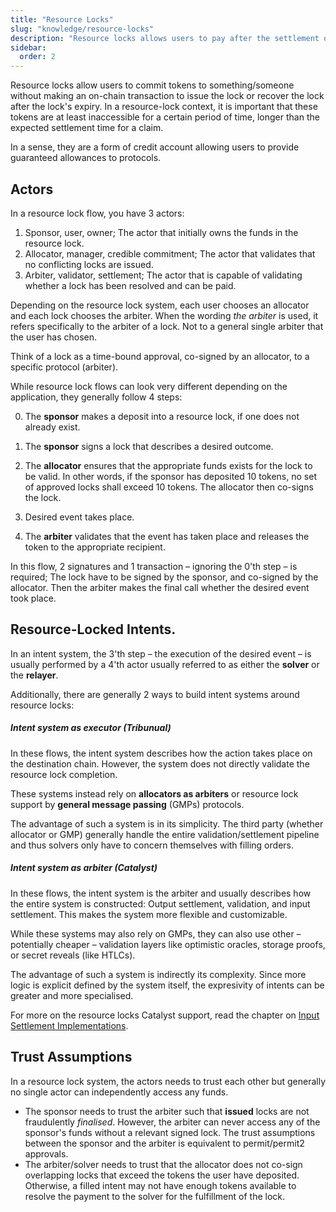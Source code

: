 ```yaml
---
title: "Resource Locks"
slug: "knowledge/resource-locks"
description: "Resource locks allows users to pay after the settlement of their desired asset has taken place. This improve the user experience and makes cross-chain actions more seamless."
sidebar:
  order: 2
---
```


Resource locks allow users to commit tokens to something/someone without making an on-chain transaction to issue the lock or recover the lock after the lock's expiry. 
In a resource-lock context, it is important that these tokens are at least inaccessible for a certain period of time, longer than the expected settlement time for a claim.

In a sense, they are a form of credit account allowing users to provide guaranteed allowances to protocols.


## Actors

In a resource lock flow, you have 3 actors:
1. Sponsor, user, owner; The actor that initially owns the funds in the resource lock.
2. Allocator, manager, credible commitment; The actor that validates that no conflicting locks are issued.
3. Arbiter, validator, settlement; The actor that is capable of validating whether a lock has been resolved and can be paid.

Depending on the resource lock system, each user chooses an allocator and each lock chooses the arbiter. When the wording *the arbiter*  is used, it refers specifically to the arbiter of a lock. Not to a general single arbiter that the user has chosen.

Think of a lock as a time-bound approval, co-signed by an allocator, to a specific protocol (arbiter).

While resource lock flows can look very different depending on the application, they generally follow 4 steps:


<Card>
  <Steps>

  0. The **sponsor** makes a deposit into a resource lock, if one does not already exist.

  1. The **sponsor** signs a lock that describes a desired outcome.

  2. The **allocator** ensures that the appropriate funds exists for the lock to be valid. In other words, if the sponsor has deposited 10 tokens, no set of approved locks shall exceed 10 tokens. The allocator then co-signs the lock.

  3. Desired event takes place.

  4. The **arbiter** validates that the event has taken place and releases the token to the appropriate recipient.

  </Steps>
</Card>

In this flow, 2 signatures and 1 transaction – ignoring the 0'th step – is required; The lock have to be signed by the sponsor, and co-signed by the allocator. Then the arbiter makes the final call whether the desired event took place.


## Resource-Locked Intents.

In an intent system, the 3'th step – the execution of the desired event – is usually performed by a 4'th actor usually referred to as either the **solver** or the **relayer**.

Additionally, there are generally 2 ways to build intent systems around resource locks:

##### Intent system as *executor* (Tribunual)

In these flows, the intent system describes how the action takes place on the destination chain. However, the system does not directly validate the resource lock completion. 

These systems instead rely on **allocators as arbiters** or resource lock support by **general message passing** (GMPs) protocols.

The advantage of such a system is in its simplicity. The third party (whether allocator or GMP) generally handle the entire validation/settlement pipeline and thus solvers only have to concern themselves with filling orders.

##### Intent system as *arbiter* (Catalyst)

In these flows, the intent system is the arbiter and usually describes how the entire system is constructed: Output settlement, validation, and input settlement. This makes the system more flexible and customizable.

While these systems may also rely on GMPs, they can also use other – potentially cheaper – validation layers like optimistic oracles, storage proofs, or secret reveals (like HTLCs).

The advantage of such a system is indirectly its complexity. Since more logic is explicit defined by the system itself, the expresivity of intents can be greater and more specialised.

For more on the resource locks Catalyst support, read the chapter on [Input Settlement Implementations](/architecture/input).


## Trust Assumptions

In a resource lock system, the actors needs to trust each other but generally no single actor can independently access any funds.
- The sponsor needs to trust the arbiter such that **issued** locks are not fraudulently *finalised*. However, the arbiter can never access any of the sponsor's funds without a relevant signed lock. The trust assumptions between the sponsor and the arbiter is equivalent to permit/permit2 approvals.
- The arbiter/solver needs to trust that the allocator does not co-sign overlapping locks that exceed the tokens the user have deposited. Otherwise, a filled intent may not have enough tokens available to resolve the payment to the solver for the fulfillment of the lock.